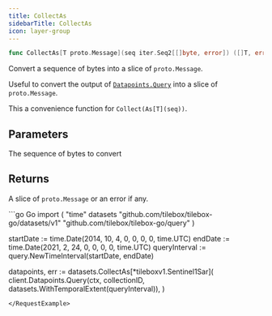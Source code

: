 ```yaml
---
title: CollectAs
sidebarTitle: CollectAs
icon: layer-group
---
```


```go
func CollectAs[T proto.Message](seq iter.Seq2[[]byte, error]) ([]T, error)
```

Convert a sequence of bytes into a slice of `proto.Message`.

Useful to convert the output of [`Datapoints.Query`](/api-reference/go/datasets/Datapoints.Query) into a slice of `proto.Message`.

This a convenience function for `Collect(As[T](seq))`.

## Parameters

<ParamField path="seq" type="iter.Seq2[[]byte, error]">
  The sequence of bytes to convert
</ParamField>

## Returns

A slice of `proto.Message` or an error if any.

<RequestExample>
```go Go
import (
  "time"
  datasets "github.com/tilebox/tilebox-go/datasets/v1"
	"github.com/tilebox/tilebox-go/query"
)

startDate := time.Date(2014, 10, 4, 0, 0, 0, 0, time.UTC) 
endDate := time.Date(2021, 2, 24, 0, 0, 0, 0, time.UTC) 
queryInterval := query.NewTimeInterval(startDate, endDate)

datapoints, err := datasets.CollectAs[*tileboxv1.Sentinel1Sar](
    client.Datapoints.Query(ctx, collectionID, datasets.WithTemporalExtent(queryInterval)),
)
```
</RequestExample>
